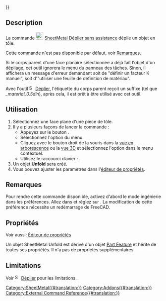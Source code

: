 {{UnfinishedDocu{{#translation:}}}}
<languages/>

{{Docnav/fr
|[[SheetMetal_Unfold/fr|Déplier]]
|[[SheetMetal_AddCornerRelief/fr|Grugeage]]
|[[SheetMetal_Workbench/fr|Atelier SheetMetal]]
|IconL=SheetMetal_Unfold.svg
|IconR=SheetMetal_AddCornerRelief.svg
|IconC=Sheetmetal_workbench_icon.svg
}}

{{GuiCommand/fr
|Name=SheetMetal UnattendedUnfold
|Name/fr=SheetMetal Déplier sans assistance
|MenuLocation=SheetMetal → Déplier sans assistance
|Workbenches=[[SheetMetal_Workbench/fr|SheetMetal]]
|Shortcut={{KEY|U}}
|SeeAlso=[[SheetMetal_Unfold/fr|SheetMetal Déplier]]
}}

<span id="Description"></span>
== Description ==

<div class="mw-translate-fuzzy">
La commande [[Image:SheetMetal_UnattendedUnfold.svg|24px]] [[SheetMetal_UnattendedUnfold/fr|SheetMetal Déplier sans assistance]] déplie un objet en tôle.
</div>

Cette commande n'est pas disponible par défaut, voir [[#Remarques|Remarques]].

Si le corps parent d'une face planaire sélectionnée a déjà fait l'objet d'un dépliage, cet outil ignorera le menu du panneau des tâches. Sinon, il affichera un message d'erreur demandant soit de "définir un facteur K manuel", soit d'"utiliser une feuille de définition de matériau".

Avec l'outil [[Image:SheetMetal_Unfold.svg|16px]] [[SheetMetal_Unfold/fr|Déplier]], l'étiquette du corps parent reçoit un suffixe (tel que ''_material_0.5din''), après cela, il est prêt à être utilisé avec cet outil.

<span id="Usage"></span>
==Utilisation==

# Sélectionnez une face plane d'une pièce de tôle.
# Il y a plusieurs façons de lancer la commande :
#* Appuyez sur le bouton {{Button|[[Image:SheetMetal_UnattendedUnfold.svg |16px]] [[SheetMetal_UnattendedUnfold/fr|Déplier sans assistance]]}}.
#* Sélectionnez l'option {{MenuCommand|SheetMetal → [[Image:SheetMetal_UnattendedUnfold.svg|16px]] [[SheetMetal_UnattendedUnfold/fr|Déplier sans assistance]]}} du menu.
#* Cliquez avec le bouton droit de la souris dans la [[Tree_view/fr|vue en arborescence]] ou la [[3D_view/fr|vue 3D]] et sélectionnez l'option {{MenuCommand|SheetMetal → [[Image:SheetMetal_UnattendedUnfold.svg|16px]] Déplier sans assistance}} dans le menu contextuel.
#* Utilisez le raccourci clavier : {{KEY|U}}.
# Un objet '''Unfold''' sera créé.
# Vous pouvez ajuster les paramètres dans l'[[Property_editor/fr|éditeur de propriétés]].

<span id="Notes"></span>
==Remarques==

Pour rendre cette commande disponible, activez d'abord le mode ingénierie dans les préférences. Allez dans {{MenuCommand|Édition → Préférences → SheetMetal → Paramètres généraux}} et réglez {{MenuCommand|Mode expérimenté}} sur {{Value|Activer}}. La modification de cette préférence nécessite un redémarrage de FreeCAD.

<span id="Properties"></span>
==Propriétés==

Voir aussi: [[Property_editor/fr|Éditeur de propriétés]]

Un objet SheetMetal Unfold est dérivé d'un objet [[Part_Feature/fr|Part Feature]] et hérite de toutes ses propriétés. Il n'a pas de propriétés supplémentaires.

==Limitations==

Voir [[Image:SheetMetal_Unfold.svg|16px]] [[SheetMetal_Unfold/fr|Déplier]] pour les limitations.


{{Docnav/fr
|[[SheetMetal_Unfold/fr|Déplier]]
|[[SheetMetal_AddCornerRelief/fr|Grugeage]]
|[[SheetMetal_Workbench/fr|Atelier SheetMetal]]
|IconL=SheetMetal_Unfold.svg
|IconR=SheetMetal_AddCornerRelief.svg
|IconC=Sheetmetal_workbench_icon.svg
}}


[[Category:SheetMetal{{#translation:}}]]
[[Category:Addons{{#translation:}}]]
[[Category:External Command Reference{{#translation:}}]]